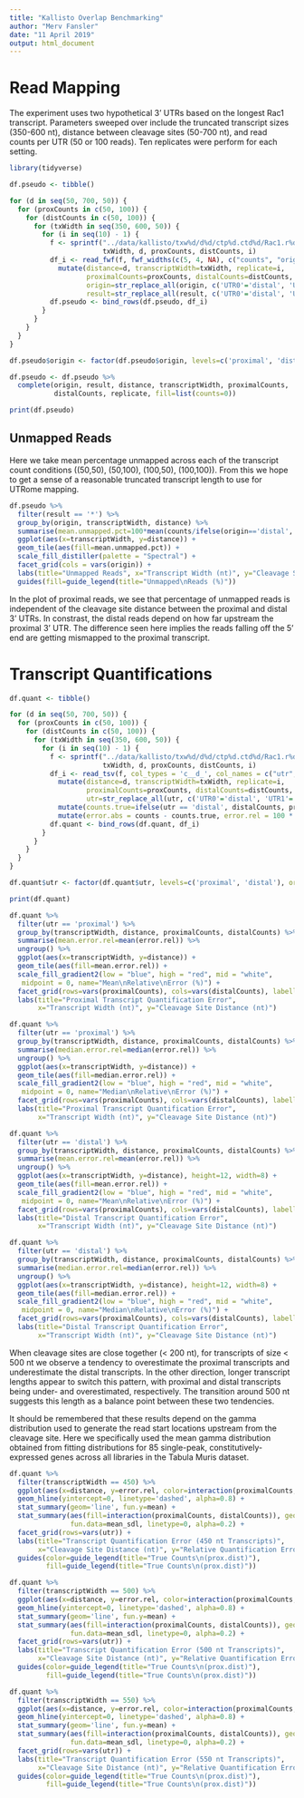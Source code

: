```yaml
---
title: "Kallisto Overlap Benchmarking"
author: "Merv Fansler"
date: "11 April 2019"
output: html_document
---
```


# Read Mapping

The experiment uses two hypothetical 3' UTRs based on the longest Rac1 transcript. Parameters sweeped over include the truncated transcript sizes (350-600 nt), distance between cleavage sites (50-700 nt), and read counts per UTR (50 or 100 reads). Ten replicates were perform for each setting.

```r
library(tidyverse)
```

```r

df.pseudo <- tibble()

for (d in seq(50, 700, 50)) {
  for (proxCounts in c(50, 100)) {
    for (distCounts in c(50, 100)) {
      for (txWidth in seq(350, 600, 50)) {
        for (i in seq(10) - 1) {
          f <- sprintf("../data/kallisto/txw%d/d%d/ctp%d.ctd%d/Rac1.r%d/confusion.txt", 
                       txWidth, d, proxCounts, distCounts, i)
          df_i <- read_fwf(f, fwf_widths(c(5, 4, NA), c("counts", "origin", "result"))) %>%
            mutate(distance=d, transcriptWidth=txWidth, replicate=i,
                   proximalCounts=proxCounts, distalCounts=distCounts,
                   origin=str_replace_all(origin, c('UTR0'='distal', 'UTR1'='proximal')),
                   result=str_replace_all(result, c('UTR0'='distal', 'UTR1'='proximal')))
          df.pseudo <- bind_rows(df.pseudo, df_i)
        }
      }
    }
  }
}

df.pseudo$origin <- factor(df.pseudo$origin, levels=c('proximal', 'distal'), ordered = TRUE)

df.pseudo <- df.pseudo %>% 
  complete(origin, result, distance, transcriptWidth, proximalCounts, 
           distalCounts, replicate, fill=list(counts=0))
```

```r
print(df.pseudo)
```

## Unmapped Reads

Here we take mean percentage unmapped across each of the transcript count conditions ((50,50), (50,100), (100,50), (100,100)).  From this we hope to get a sense of a reasonable truncated transcript length to use for UTRome mapping.

```r
df.pseudo %>% 
  filter(result == '*') %>%
  group_by(origin, transcriptWidth, distance) %>%
  summarise(mean.unmapped.pct=100*mean(counts/ifelse(origin=='distal', distalCounts, proximalCounts))) %>%
  ggplot(aes(x=transcriptWidth, y=distance)) +
  geom_tile(aes(fill=mean.unmapped.pct)) + 
  scale_fill_distiller(palette = "Spectral") + 
  facet_grid(cols = vars(origin)) +
  labs(title="Unmapped Reads", x="Transcript Width (nt)", y="Cleavage Site Distance (nt)") +
  guides(fill=guide_legend(title="Unmapped\nReads (%)"))

```

In the plot of proximal reads, we see that percentage of unmapped reads is independent of the cleavage site distance between the proximal and distal 3' UTRs. In constrast, the distal reads depend on how far upstream the proximal 3' UTR.  The difference seen here implies the reads falling off the 5' end are getting mismapped to the proximal transcript.

# Transcript Quantifications

```r
df.quant <- tibble()

for (d in seq(50, 700, 50)) {
  for (proxCounts in c(50, 100)) {
    for (distCounts in c(50, 100)) {
      for (txWidth in seq(350, 600, 50)) {
        for (i in seq(10) - 1) {
          f <- sprintf("../data/kallisto/txw%d/d%d/ctp%d.ctd%d/Rac1.r%d/abundance.tsv", 
                       txWidth, d, proxCounts, distCounts, i)
          df_i <- read_tsv(f, col_types = 'c__d_', col_names = c("utr", "counts"), skip=1) %>%
            mutate(distance=d, transcriptWidth=txWidth, replicate=i,
                   proximalCounts=proxCounts, distalCounts=distCounts,
                   utr=str_replace_all(utr, c('UTR0'='distal', 'UTR1'='proximal'))) %>%
            mutate(counts.true=ifelse(utr == 'distal', distalCounts, proximalCounts)) %>%
            mutate(error.abs = counts - counts.true, error.rel = 100 * (counts - counts.true) / counts.true)
          df.quant <- bind_rows(df.quant, df_i)
        }
      }
    }
  }
}

df.quant$utr <- factor(df.quant$utr, levels=c('proximal', 'distal'), ordered = TRUE)

print(df.quant)
```


```r

df.quant %>% 
  filter(utr == 'proximal') %>%
  group_by(transcriptWidth, distance, proximalCounts, distalCounts) %>%
  summarise(mean.error.rel=mean(error.rel)) %>%
  ungroup() %>%
  ggplot(aes(x=transcriptWidth, y=distance)) +
  geom_tile(aes(fill=mean.error.rel)) + 
  scale_fill_gradient2(low = "blue", high = "red", mid = "white", 
   midpoint = 0, name="Mean\nRelative\nError (%)") + 
  facet_grid(rows=vars(proximalCounts), cols=vars(distalCounts), labeller = label_both) +
  labs(title="Proximal Transcript Quantification Error", 
       x="Transcript Width (nt)", y="Cleavage Site Distance (nt)")

df.quant %>% 
  filter(utr == 'proximal') %>%
  group_by(transcriptWidth, distance, proximalCounts, distalCounts) %>%
  summarise(median.error.rel=median(error.rel)) %>%
  ungroup() %>%
  ggplot(aes(x=transcriptWidth, y=distance)) +
  geom_tile(aes(fill=median.error.rel)) + 
  scale_fill_gradient2(low = "blue", high = "red", mid = "white", 
   midpoint = 0, name="Median\nRelative\nError (%)") + 
  facet_grid(rows=vars(proximalCounts), cols=vars(distalCounts), labeller = label_both) +
  labs(title="Proximal Transcript Quantification Error", 
       x="Transcript Width (nt)", y="Cleavage Site Distance (nt)")

df.quant %>% 
  filter(utr == 'distal') %>%
  group_by(transcriptWidth, distance, proximalCounts, distalCounts) %>%
  summarise(mean.error.rel=mean(error.rel)) %>%
  ungroup() %>%
  ggplot(aes(x=transcriptWidth, y=distance), height=12, width=8) +
  geom_tile(aes(fill=mean.error.rel)) + 
  scale_fill_gradient2(low = "blue", high = "red", mid = "white", 
   midpoint = 0, name="Mean\nRelative\nError (%)") + 
  facet_grid(rows=vars(proximalCounts), cols=vars(distalCounts), labeller = label_both) +
  labs(title="Distal Transcript Quantification Error", 
       x="Transcript Width (nt)", y="Cleavage Site Distance (nt)")

df.quant %>% 
  filter(utr == 'distal') %>%
  group_by(transcriptWidth, distance, proximalCounts, distalCounts) %>%
  summarise(median.error.rel=median(error.rel)) %>%
  ungroup() %>%
  ggplot(aes(x=transcriptWidth, y=distance), height=12, width=8) +
  geom_tile(aes(fill=median.error.rel)) + 
  scale_fill_gradient2(low = "blue", high = "red", mid = "white", 
   midpoint = 0, name="Median\nRelative\nError (%)") + 
  facet_grid(rows=vars(proximalCounts), cols=vars(distalCounts), labeller = label_both) +
  labs(title="Distal Transcript Quantification Error", 
       x="Transcript Width (nt)", y="Cleavage Site Distance (nt)")

```


When cleavage sites are close together (< 200 nt), for transcripts of size < 500 nt we observe a tendency to overestimate the proximal transcripts and underestimate the distal transcripts.  In the other direction, longer transcript lengths appear to switch this pattern, with proximal and distal transcripts being under- and overestimated, respectively.  The transition around 500 nt suggests this length as a balance point between these two tendencies.

It should be remembered that these results depend on the gamma distribution used to generate the read start locations upstream from the cleavage site.  Here we specifically used the mean gamma distribution obtained from fitting distributions for 85 single-peak, constitutively-expressed genes across all libraries in the Tabula Muris dataset.


```r

df.quant %>% 
  filter(transcriptWidth == 450) %>%
  ggplot(aes(x=distance, y=error.rel, color=interaction(proximalCounts, distalCounts))) +
  geom_hline(yintercept=0, linetype='dashed', alpha=0.8) +
  stat_summary(geom='line', fun.y=mean) +
  stat_summary(aes(fill=interaction(proximalCounts, distalCounts)), geom='ribbon',
               fun.data=mean_sdl, linetype=0, alpha=0.2) +
  facet_grid(rows=vars(utr)) +
  labs(title="Transcript Quantification Error (450 nt Transcripts)", 
       x="Cleavage Site Distance (nt)", y="Relative Quantification Error (%)") +
  guides(color=guide_legend(title="True Counts\n(prox.dist)"), 
         fill=guide_legend(title="True Counts\n(prox.dist)"))

df.quant %>% 
  filter(transcriptWidth == 500) %>%
  ggplot(aes(x=distance, y=error.rel, color=interaction(proximalCounts, distalCounts))) +
  geom_hline(yintercept=0, linetype='dashed', alpha=0.8) +
  stat_summary(geom='line', fun.y=mean) +
  stat_summary(aes(fill=interaction(proximalCounts, distalCounts)), geom='ribbon',
               fun.data=mean_sdl, linetype=0, alpha=0.2) +
  facet_grid(rows=vars(utr)) +
  labs(title="Transcript Quantification Error (500 nt Transcripts)", 
       x="Cleavage Site Distance (nt)", y="Relative Quantification Error (%)") +
  guides(color=guide_legend(title="True Counts\n(prox.dist)"), 
         fill=guide_legend(title="True Counts\n(prox.dist)"))

df.quant %>% 
  filter(transcriptWidth == 550) %>%
  ggplot(aes(x=distance, y=error.rel, color=interaction(proximalCounts, distalCounts))) +
  geom_hline(yintercept=0, linetype='dashed', alpha=0.8) +
  stat_summary(geom='line', fun.y=mean) +
  stat_summary(aes(fill=interaction(proximalCounts, distalCounts)), geom='ribbon',
               fun.data=mean_sdl, linetype=0, alpha=0.2) +
  facet_grid(rows=vars(utr)) +
  labs(title="Transcript Quantification Error (550 nt Transcripts)", 
       x="Cleavage Site Distance (nt)", y="Relative Quantification Error (%)") +
  guides(color=guide_legend(title="True Counts\n(prox.dist)"), 
         fill=guide_legend(title="True Counts\n(prox.dist)"))


```




